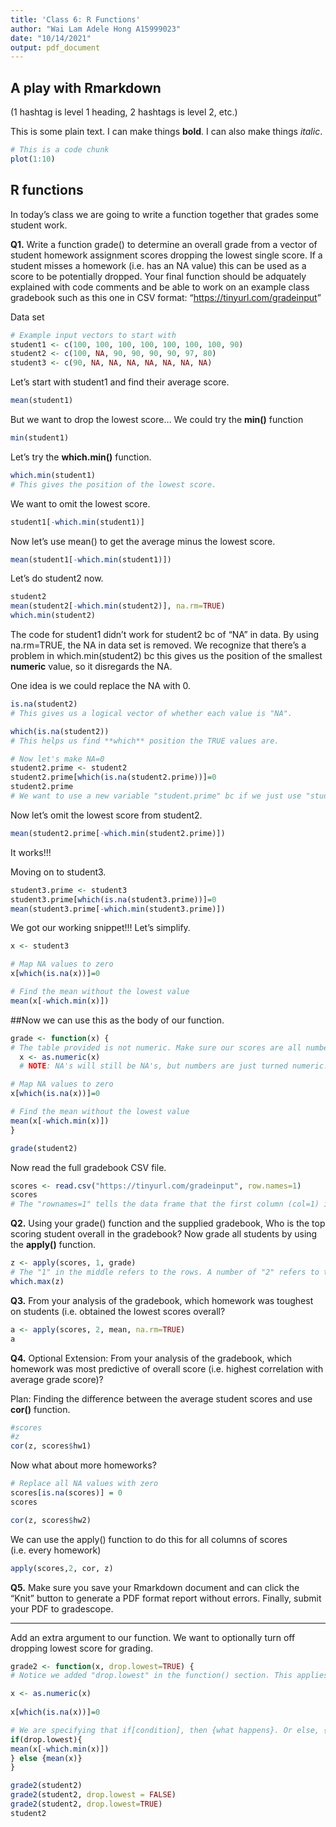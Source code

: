 ```yaml
---
title: 'Class 6: R Functions'
author: "Wai Lam Adele Hong A15999023"
date: "10/14/2021"
output: pdf_document
---
```


## A play with Rmarkdown

(1 hashtag is level 1 heading, 2 hashtags is level 2, etc.)

This is some plain text. I can make things **bold**. I can also make things *italic*.

```r
# This is a code chunk
plot(1:10)
```

## R functions

In today's class we are going to write a function together that grades some student work.

**Q1.** Write a function grade() to determine an overall grade from a vector of student homework assignment scores dropping the lowest single score. If a student misses a homework (i.e. has an NA value) this can be used as a score to be potentially dropped. Your final function should be adquately explained with code comments and be able to work on an example class gradebook such as this one in CSV format: "<https://tinyurl.com/gradeinput>"

Data set

```r
# Example input vectors to start with
student1 <- c(100, 100, 100, 100, 100, 100, 100, 90)
student2 <- c(100, NA, 90, 90, 90, 90, 97, 80)
student3 <- c(90, NA, NA, NA, NA, NA, NA, NA)
```

Let's start with student1 and find their average score.

```r
mean(student1)
```

But we want to drop the lowest score... We could try the **min()** function

```r
min(student1)
```

Let's try the **which.min()** function.

```r
which.min(student1)
# This gives the position of the lowest score.
```

We want to omit the lowest score.

```r
student1[-which.min(student1)]
```

Now let's use mean() to get the average minus the lowest score.

```r
mean(student1[-which.min(student1)])
```

Let's do student2 now.

```r
student2
mean(student2[-which.min(student2)], na.rm=TRUE)
which.min(student2)
```


The code for student1 didn't work for student2 bc of "NA" in data. By using na.rm=TRUE, the NA in data set is removed. We recognize that there's a problem in which.min(student2) bc this gives us the position of the smallest **numeric** value, so it disregards the NA.

One idea is we could replace the NA with 0.

```r
is.na(student2)
# This gives us a logical vector of whether each value is "NA".

which(is.na(student2))
# This helps us find **which** position the TRUE values are.

# Now let's make NA=0
student2.prime <- student2
student2.prime[which(is.na(student2.prime))]=0
student2.prime
# We want to use a new variable "student.prime" bc if we just use "student.prime[which(is.na(student2))]=0", we override the original data set and alter it.
```

Now let's omit the lowest score from student2.

```r
mean(student2.prime[-which.min(student2.prime)])
```

It works!!!

Moving on to student3.

```r
student3.prime <- student3
student3.prime[which(is.na(student3.prime))]=0
mean(student3.prime[-which.min(student3.prime)])
```

We got our working snippet!!! Let's simplify.

```r
x <- student3

# Map NA values to zero
x[which(is.na(x))]=0

# Find the mean without the lowest value
mean(x[-which.min(x)])
```

##Now we can use this as the body of our function.

```r
grade <- function(x) {
# The table provided is not numeric. Make sure our scores are all numbers; without this, we will get an error when trying to apply function.
  x <- as.numeric(x)
  # NOTE: NA's will still be NA's, but numbers are just turned numeric. :-)).

# Map NA values to zero
x[which(is.na(x))]=0

# Find the mean without the lowest value
mean(x[-which.min(x)])
}
```

```r
grade(student2)
```

Now read the full gradebook CSV file.

```r
scores <- read.csv("https://tinyurl.com/gradeinput", row.names=1)
scores
# The "rownames=1" tells the data frame that the first column (col=1) is the row name for each row of HW, not a data value.
```


**Q2.** Using your grade() function and the supplied gradebook, Who is the top scoring student overall in the gradebook? Now grade all students by using the **apply()** function.

```r
z <- apply(scores, 1, grade)
# The "1" in the middle refers to the rows. A number of "2" refers to the columns.
which.max(z)
```

**Q3.** From your analysis of the gradebook, which homework was toughest on students (i.e. obtained the lowest scores overall?

```r
a <- apply(scores, 2, mean, na.rm=TRUE)
a
```

**Q4.** Optional Extension: From your analysis of the gradebook, which homework was most predictive of overall score (i.e. highest correlation with average grade score)?

Plan: Finding the difference between the average student scores and use **cor()** function.

```r
#scores
#z
cor(z, scores$hw1)
```

Now what about more homeworks?

```r
# Replace all NA values with zero
scores[is.na(scores)] = 0
scores
```

```r
cor(z, scores$hw2)
```

We can use the apply() function to do this for all columns of scores (i.e. every homework)

```r
apply(scores,2, cor, z)
```


**Q5.** Make sure you save your Rmarkdown document and can click the "Knit" button to generate a PDF format report without errors. Finally, submit your PDF to gradescope.




----------------------------------------------------------------

Add an extra argument to our function. We want to optionally turn off dropping lowest score for grading.

```r
grade2 <- function(x, drop.lowest=TRUE) {
# Notice we added "drop.lowest" in the function() section. This applies a condition. We can use this to set up an "if", "else" command.

x <- as.numeric(x)
  
x[which(is.na(x))]=0

# We are specifying that if[condition], then {what happens}. Or else, {what happens}.
if(drop.lowest){
mean(x[-which.min(x)])
} else {mean(x)}
}
```

```r
grade2(student2)
grade2(student2, drop.lowest = FALSE)
grade2(student2, drop.lowest=TRUE)
student2
```

